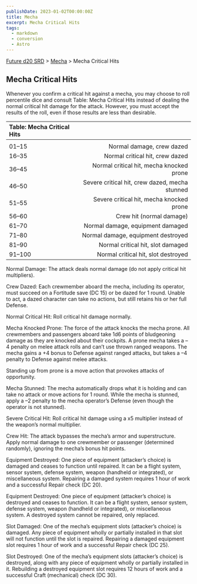 ```yaml
---
publishDate: 2023-01-02T00:00:00Z
title: Mecha
excerpt: Mecha Critical Hits
tags:
  - markdown
  - conversion
  - Astro
---
```






[Future d20 SRD](/#futureD20) > [Mecha](future-d20-srd-mecha-index) > Mecha Critical Hits




## Mecha Critical Hits


Whenever you confirm a critical hit against a mecha, you may choose to roll percentile dice and consult Table: Mecha Critical Hits instead of dealing the normal critical hit damage for the attack. However, you must accept the results of the roll, even if those results are less than desirable.


| Table: Mecha Critical Hits |  |
| :---------------------------- | --: |
|  |  |
| 01–15 | Normal damage, crew dazed |
| 16–35 | Normal critical hit, crew dazed |
| 36–45 | Normal critical hit, mecha knocked prone |
| 46–50 | Severe critical hit, crew dazed, mecha stunned |
| 51–55 | Severe critical hit, mecha knocked prone |
| 56–60 | Crew hit (normal damage) |
| 61–70 | Normal damage, equipment damaged |
| 71–80 | Normal damage, equipment destroyed |
| 81–90 | Normal critical hit, slot damaged |
| 91–100 | Normal critical hit, slot destroyed |



Normal Damage: The attack deals normal damage (do not apply critical hit multipliers).


Crew Dazed: Each crewmember aboard the mecha, including its operator, must succeed on a Fortitude save (DC 15) or be dazed for 1 round. Unable to act, a dazed character can take no actions, but still retains his or her full Defense.


Normal Critical Hit: Roll critical hit damage normally.


Mecha Knocked Prone: The force of the attack knocks the mecha prone. All crewmembers and passengers aboard take 1d6 points of bludgeoning damage as they are knocked about their cockpits. A prone mecha takes a –4 penalty on melee attack rolls and can’t use thrown ranged weapons. The mecha gains a +4 bonus to Defense against ranged attacks, but takes a –4 penalty to Defense against melee attacks.


Standing up from prone is a move action that provokes attacks of opportunity.


Mecha Stunned: The mecha automatically drops what it is holding and can take no attack or move actions for 1 round. While the mecha is stunned, apply a –2 penalty to the mecha operator’s Defense (even though the operator is not stunned).


Severe Critical Hit: Roll critical hit damage using a x5 multiplier instead of the weapon’s normal multiplier.


Crew Hit: The attack bypasses the mecha’s armor and superstructure. Apply normal damage to one crewmember or passenger (determined randomly), ignoring the mecha’s bonus hit points.


Equipment Destroyed: One piece of equipment (attacker’s choice) is damaged and ceases to function until repaired. It can be a flight system, sensor system, defense system, weapon (handheld or integrated), or miscellaneous system. Repairing a damaged system requires 1 hour of work and a successful Repair check (DC 20).


Equipment Destroyed: One piece of equipment (attacker’s choice) is destroyed and ceases to function. It can be a flight system, sensor system, defense system, weapon (handheld or integrated), or miscellaneous system. A destroyed system cannot be repaired, only replaced.


Slot Damaged: One of the mecha’s equipment slots (attacker’s choice) is damaged. Any piece of equipment wholly or partially installed in that slot will not function until the slot is repaired. Repairing a damaged equipment slot requires 1 hour of work and a successful Repair check (DC 25).


Slot Destroyed: One of the mecha’s equipment slots (attacker’s choice) is destroyed, along with any piece of equipment wholly or partially installed in it. Rebuilding a destroyed equipment slot requires 12 hours of work and a successful Craft (mechanical) check (DC 30).




